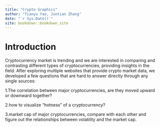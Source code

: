 ```yaml
--- 
title: "Crypto Graphics"
author: "Tianyu Yao, Juntian Zhang"
date: "`r Sys.Date()`"
site: bookdown::bookdown_site
---
```


# Introduction

Cryptocurrency market is trending and we are interested in comparing and contrasting different types of cryptocurrencies, providing insights in the field. After exploring multiple websites that provide crypto market data, we developed a few questions that are hard to answer directly through any single sources: 

1.The correlation between major cryptocurrencies, are they moved upward or downward together? 

2.how to visualize “hotness” of a cryptocurrency?

3.market cap of major cryptocurrencies, compare with each other and figure out the relationships between volatility and the market cap.


